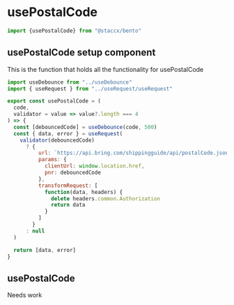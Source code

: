

<Meta title="Functions|hooks/usePostalCode" component={usePostalCode} decorators={[withKnobs]}/>

# usePostalCode


```javascript
import {usePostalCode} from "@staccx/bento"
```

## usePostalCode setup component
This is the function that holds all the functionality for usePostalCode

```javascript
import useDebounce from "../useDebounce"
import { useRequest } from "../useRequest/useRequest"

export const usePostalCode = (
  code,
  validator = value => value?.length === 4
) => {
  const [debouncedCode] = useDebounce(code, 500)
  const { data, error } = useRequest(
    validator(debouncedCode)
      ? {
          url: `https://api.bring.com/shippingguide/api/postalCode.json`,
          params: {
            clientUrl: window.location.href,
            pnr: debouncedCode
          },
          transformRequest: [
            function(data, headers) {
              delete headers.common.Authorization
              return data
            }
          ]
        }
      : null
  )

  return [data, error]
}

```




## usePostalCode
Needs work

  
